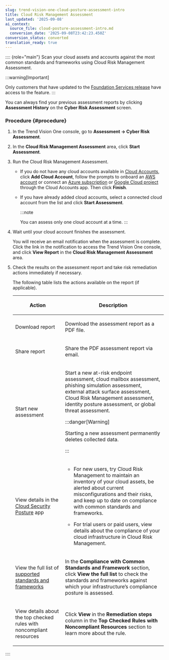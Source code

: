 ```yaml
---
slug: trend-vision-one-cloud-posture-assessment-intro
title: Cloud Risk Management Assessment
last_updated: '2025-09-08'
ai_context:
  source_file: cloud-posture-assessment-intro.md
  conversion_date: '2025-09-08T23:42:23.450Z'
conversion_status: converted
translation_ready: true
---
```


:::: {role="main"}
Scan your cloud assets and accounts against the most common standards and frameworks using Cloud Risk Management Assessment.

:::warning[Important]

Only customers that have updated to the [Foundation Services release](update-foundation-services-release.mdx) have access to the feature.
:::

You can always find your previous assessment reports by clicking **Assessment History** on the **Cyber Risk Assessment** screen.

### Procedure {#procedure}

1.  In the Trend Vision One console, go to **Assessment → Cyber Risk Assessment**.

2.  In the **Cloud Risk Management Assessment** area, click **Start Assessment**.

3.  Run the Cloud Risk Management Assessment.

    - If you do not have any cloud accounts available in [Cloud Accounts](cloud-accounts.mdx), click **Add Cloud Account**, follow the prompts to onboard an [AWS account](aws-accounts.mdx) or connect an [Azure subscription](azure-subscriptions.mdx) or [Google Cloud project](google-cloud-projects.mdx) through the Cloud Accounts app. Then click **Finish**.

    - If you have already added cloud accounts, select a connected cloud account from the list and click **Start Assessment**.

      :::note

      You can assess only one cloud account at a time.
      :::

4.  Wait until your cloud account finishes the assessment.

    You will receive an email notification when the assessment is complete. Click the link in the notification to access the Trend Vision One console, and click **View Report** in the **Cloud Risk Management Assessment** area.

5.  Check the results on the assessment report and take risk remediation actions immediately if necessary.

    The following table lists the actions available on the report (if applicable).

    <table>
    <colgroup>
    <col style="width: 33%" />
    <col style="width: 67%" />
    </colgroup>
    <thead>
    <tr>
    <th><p>Action</p></th>
    <th><p>Description</p></th>
    </tr>
    </thead>
    <tbody>
    <tr>
    <td><p>Download report</p></td>
    <td><p>Download the assessment report as a PDF file.</p></td>
    </tr>
    <tr>
    <td><p>Share report</p></td>
    <td><p>Share the PDF assessment report via email.</p></td>
    </tr>
    <tr>
    <td><p>Start new assessment</p></td>
    <td><p>Start a new at-risk endpoint assessment, cloud mailbox assessment, phishing simulation assessment, external attack surface assessment, Cloud Risk Management assessment, identity posture assessment, or global threat assessment.</p>
    

    :::danger[Warning]
    
    <p>Starting a new assessment permanently deletes collected data.</p>
    

    :::

    </td>
    </tr>
    <tr>
    <td><p>View details in the <a href="trend-vision-one-cloud-posture">Cloud Security Posture</a> app</p></td>
    <td><ul>
    <li><p>For new users, try Cloud Risk Management to maintain an inventory of your cloud assets, be alerted about current misconfigurations and their risks, and keep up to date on compliance with common standards and frameworks.</p></li>
    <li><p>For trial users or paid users, view details about the compliance of your cloud infrastructure in Cloud Risk Management.</p></li>
    </ul></td>
    </tr>
    <tr>
    <td><p>View the full list of <a href="trend-vision-one-compliance-in-cloud-posture">supported standards and frameworks</a></p></td>
    <td><p>In the <strong>Compliance with Common Standards and Framework</strong> section, click <strong>View the full list</strong> to check the standards and frameworks against which your infrastructure’s compliance posture is assessed.</p></td>
    </tr>
    <tr>
    <td><p>View details about the top checked rules with noncompliant resources</p></td>
    <td><p>Click <strong>View</strong> in the <strong>Remediation steps</strong> column in the <strong>Top Checked Rules with Noncompliant Resources</strong> section to learn more about the rule.</p></td>
    </tr>
    </tbody>
    </table>
::::
